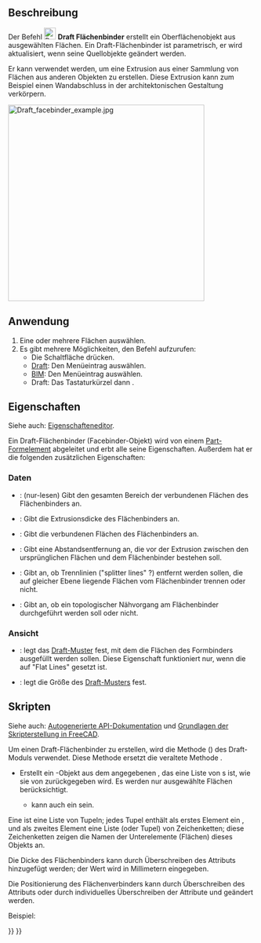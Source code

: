 <languages/>

{{Docnav/de
|[[Draft_Point/de|Punkt]]
|[[Draft_ShapeString/de|Textform]]
|[[Draft_Workbench/de|Draft]]
|IconL=Draft_ShapeString.svg 
|IconC=Workbench_Draft.svg
|IconR=Draft_BezCurve.svg 
}}

{{GuiCommand/de
|Name=Draft Facebinder
|Name/de=Draft Flächenbinder
|MenuLocation=Zeichnen → Flächenverbinder<br>3D/BIM → Generische 3D-Werkzeuge → Flächenverbinder
|Workbenches=[[Draft_Workbench/de|Draft]], [[BIM_Workbench/de|BIM]]
|Shortcut=Draft: {{KEY|F}} {{KEY|F}}
|Version=0.14
}}

<span id="Description"></span>
==Beschreibung==

Der Befehl [[Image:Draft_Facebinder.svg|24px]] '''Draft Flächenbinder''' erstellt ein Oberflächenobjekt aus ausgewählten Flächen. Ein Draft-Flächenbinder ist parametrisch, er wird aktualisiert, wenn seine Quellobjekte geändert werden.

Er kann verwendet werden, um eine Extrusion aus einer Sammlung von Flächen aus anderen Objekten zu erstellen. Diese Extrusion kann zum Beispiel einen Wandabschluss in der architektonischen Gestaltung
verkörpern.

[[Image:Draft_facebinder_example.jpg|400px]]
{{Caption|Flächenbinder erstellt aus den Wandflächen}}

<span id="Usage"></span>
==Anwendung==

# Eine oder mehrere Flächen auswählen.
# Es gibt mehrere Möglichkeiten, den Befehl aufzurufen:
#* Die Schaltfläche {{Button|[[Image:Draft_Facebinder.svg|16px]] [[Draft_Facebinder/de|Flächenverbinder]]}} drücken.
#* [[Draft_Workbench/de|Draft]]: Den Menüeintrag {{MenuCommand|Zeichnen → [[Image:Draft_Facebinder.svg|16px]] Flächenverbinder}} auswählen.
#* [[BIM_Workbench/de|BIM]]: Den Menüeintrag {{MenuCommand|3D/BIM → Generische 3D-Werkzeuge → [[Image:Draft_Facebinder.svg|16px]] Flächenverbinder}} auswählen.
#* Draft: Das Tastaturkürzel {{KEY|F}} dann {{KEY|F}}.

<span id="Properties"></span>
== Eigenschaften ==

Siehe auch: [[Property_editor/de|Eigenschafteneditor]].

Ein Draft-Flächenbinder (Facebinder-Objekt) wird von einem [[Part_Feature/de|Part-Formelement]] abgeleitet und erbt alle seine Eigenschaften. Außerdem hat er die folgenden zusätzlichen Eigenschaften:

<span id="Data"></span>
===Daten===

{{TitleProperty|Draft}}

* {{PropertyData/de|Area|Area}}: (nur-lesen) Gibt den gesamten Bereich der verbundenen Flächen des Flächenbinders an.
* {{PropertyData/de|Extrusion|Distance}}: Gibt die Extrusionsdicke des Flächenbinders an.
* {{PropertyData/de|Faces|LinkSubList}}: Gibt die verbundenen Flächen des Flächenbinders an.
* {{PropertyData/de|Offset|Distance}}: Gibt eine Abstandsentfernung an, die vor der Extrusion zwischen den ursprünglichen Flächen und dem Flächenbinder bestehen soll.
* {{PropertyData/de|Remove Splitter|Bool}}: Gibt an, ob Trennlinien ("splitter lines" ?) entfernt werden sollen, die auf gleicher Ebene liegende Flächen vom Flächenbinder trennen oder nicht.
* {{PropertyData/de|Sew|Bool}}: Gibt an, ob ein topologischer Nähvorgang am Flächenbinder durchgeführt werden soll oder nicht.

<span id="View"></span>
===Ansicht===

{{TitleProperty|Draft}}

* {{PropertyView/de|Muster}}: legt das [[Draft Pattern/de|Draft-Muster]] fest, mit dem die Flächen des Formbinders ausgefüllt werden sollen. Diese Eigenschaft funktioniert nur, wenn die {{PropertyView/de|Display Mode}} auf "Flat Lines" gesetzt ist.
* {{PropertyView/de|Muster Grösse}}: legt die Größe des [[Draft_Pattern/de|Draft-Musters]] fest.

<span id="Scripting"></span>
==Skripten==

Siehe auch: [https://freecad.github.io/SourceDoc/ Autogenerierte API-Dokumentation] und [[FreeCAD_Scripting_Basics/de|Grundlagen der Skripterstellung in FreeCAD]].

Um einen Draft-Flächenbinder zu erstellen, wird die Methode {{incode|make_facebinder}} ({{Version/de|0.19}}) des Draft-Moduls verwendet. Diese Methode ersetzt die veraltete Methode {{incode|makeFacebinder}}.

{{Code|code=
facebinder = make_facebinder(selectionset)
}}

* Erstellt ein {{incode|facebinder}}-Objekt aus dem angegebenen {{incode|selectionset}}, das eine Liste von {{incode|SelectionObject}}s ist, wie sie von {{incode|FreeCADGui.Selection.getSelectionEx()}} zurückgegeben wird. Es werden nur ausgewählte Flächen berücksichtigt.
** {{incode|selectionset}} kann auch ein {{incode|PropertyLinkSubList}} sein.
 
Eine {{incode|PropertyLinkSubList}} ist eine Liste von Tupeln; jedes Tupel enthält als erstes Element ein {{incode|object}}, und als zweites Element eine Liste (oder Tupel) von Zeichenketten; diese Zeichenketten zeigen die Namen der Unterelemente (Flächen) dieses Objekts an.

{{Code|code=
PropertyLinkSubList = [tuple1, tuple2, tuple3, ...]
PropertyLinkSubList = [(object1, list1), (object2, list2), (object3, list3), ...]
PropertyLinkSubList = [(object1, ['Face1', 'Face4', 'Face6']), ...]
PropertyLinkSubList = [(object1, ('Face1', 'Face4', 'Face6')), ...]
}}

Die Dicke des Flächenbinders kann durch Überschreiben des Attributs {{incode|Extrusion}} hinzugefügt werden; der Wert wird in Millimetern eingegeben.

Die Positionierung des Flächenverbinders kann durch Überschreiben des Attributs {{incode|Placement}} oder durch individuelles Überschreiben der Attribute {{incode|Placement.Base}} und {{incode|Placement.Rotation}} geändert werden.

Beispiel:

{{Code|code=
import FreeCAD as App
import FreeCADGui as Gui
import Draft

doc = App.newDocument()

# Insert a solid box
box = doc.addObject("Part::Box", "Box")
box.Length = 2300
box.Width = 800
box.Height = 1000

# selection = Gui.Selection.getSelectionEx()
selection = [(box, ("Face1", "Face6"))]
facebinder = Draft.make_facebinder(selection)
facebinder.Extrusion = 50

doc.recompute()

facebinder.Placement.Base = App.Vector(1000, -1000, 100)
facebinder.ViewObject.ShapeColor = (0.99, 0.99, 0.4)

doc.recompute()
}}


{{Docnav/de
|[[Draft_Point/de|Punkt]]
|[[Draft_ShapeString/de|Textform]]
|[[Draft_Workbench/de|Draft]]
|IconL=Draft_ShapeString.svg 
|IconC=Workbench_Draft.svg
|IconR=Draft_BezCurve.svg 
}}

{{Draft Tools navi{{#translation:}}}}
{{Userdocnavi{{#translation:}}}}